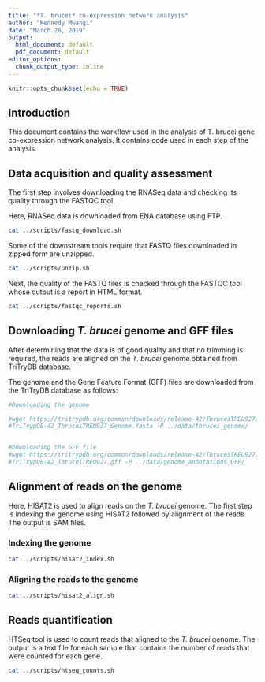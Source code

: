 ```yaml
---
title: "*T. brucei* co-expression network analysis"
author: "Kennedy Mwangi"
date: "March 26, 2019"
output:
  html_document: default
  pdf_document: default
editor_options: 
  chunk_output_type: inline
---
```


```r
knitr::opts_chunk$set(echo = TRUE)
```
## Introduction
This document contains the workflow used in the analysis of T. brucei gene co-expression network analysis. It contains code used in each step of the analysis.

## Data acquisition and quality assessment
The first step involves downloading the RNASeq data and checking its quality through the FASTQC tool.

Here, RNASeq data is downloaded from ENA database using FTP.

```bash
cat ../scripts/fastq_download.sh
```

Some of the downstream tools require that FASTQ files downloaded in zipped form are unzipped.

```bash
cat ../scripts/unzip.sh
```

Next, the quality of the FASTQ files is checked through the FASTQC tool whose output is a report in HTML format.

```bash
cat ../scripts/fastqc_reports.sh
```

## Downloading *T. brucei* genome and GFF files

After determining that the data is of good quality and that no trimming is required, the reads are aligned on the *T. brucei* genome obtained from TriTryDB database.

The genome and the Gene Feature Format (GFF) files are downloaded from the TriTryDB database as follows:

```bash
#Downloading the genome

#wget https://tritrypdb.org/common/downloads/release-42/TbruceiTREU927/fasta/data/\
#TriTrypDB-42_TbruceiTREU927_Genome.fasta -P ../data/tbrucei_genome/


#Downloading the GFF file
#wget https://tritrypdb.org/common/downloads/release-42/TbruceiTREU927/gff/data/\
#TriTrypDB-42_TbruceiTREU927.gff -P ../data/genome_annotations_GFF/
```

## Alignment of reads on the genome

Here, HISAT2 is used to align reads on the *T. brucei* genome. The first step is indexing the genome using HISAT2 followed by alignment of the reads. The output is SAM files.

### Indexing the genome

```bash
cat ../scripts/hisat2_index.sh
```

### Aligning the reads to the genome

```bash
cat ../scripts/hisat2_align.sh
```

## Reads quantification

HTSeq tool is used to count reads that aligned to the *T. brucei* genome. The output is a text file for each sample that contains the number of reads that were counted for each gene.

```bash
cat ../scripts/htseq_counts.sh
```

